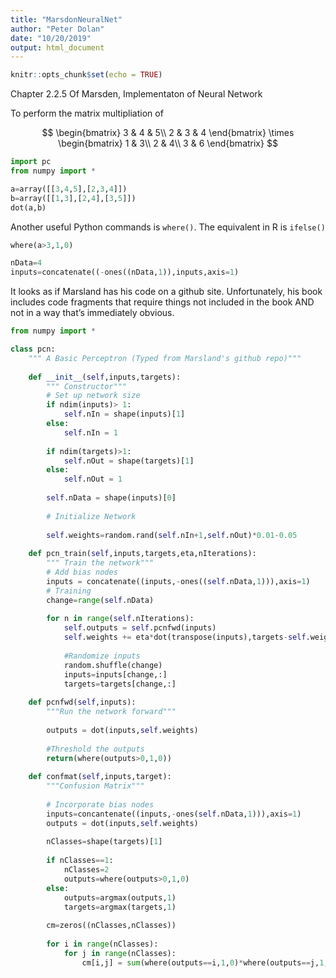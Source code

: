 ```yaml
---
title: "MarsdonNeuralNet"
author: "Peter Dolan"
date: "10/20/2019"
output: html_document
---
```


```r
knitr::opts_chunk$set(echo = TRUE)
```

Chapter 2.2.5 Of Marsden, Implementaton of Neural Network

To perform the matrix multipliation of

$$
\begin{bmatrix}
3 & 4 & 5\\
2 & 3 & 4
\end{bmatrix}
\times
\begin{bmatrix}
1 & 3\\
2 & 4\\
3 & 6
\end{bmatrix}
$$

```python
import pc
from numpy import *

a=array([[3,4,5],[2,3,4]])
b=array([[1,3],[2,4],[3,5]])
dot(a,b)
```

Another useful Python commands is `where()`.  The equivalent in R is `ifelse()` 

```python
where(a>3,1,0)
```

```python
nData=4
inputs=concatenate((-ones((nData,1)),inputs,axis=1)
```

It looks as if Marsland has his code on a github site.  Unfortunately, his book includes code fragments that require things not included in the book AND not in a way that's immediately obvious.

```python
from numpy import *

class pcn:
    """ A Basic Perceptron (Typed from Marsland's github repo)"""
    
    def __init__(self,inputs,targets):
        """ Constructor"""
        # Set up network size
        if ndim(inputs)> 1:
            self.nIn = shape(inputs)[1]
        else:
            self.nIn = 1
            
        if ndim(targets)>1:
            self.nOut = shape(targets)[1]
        else:
            self.nOut = 1
        
        self.nData = shape(inputs)[0]
        
        # Initialize Network
        
        self.weights=random.rand(self.nIn+1,self.nOut)*0.01-0.05
        
    def pcn_train(self,inputs,targets,eta,nIterations):
        """ Train the network"""
        # Add bias nodes
        inputs = concatenate((inputs,-ones((self.nData,1))),axis=1)
        # Training
        change=range(self.nData)
        
        for n in range(self.nIterations):
            self.outputs = self.pcnfwd(inputs)
            self.weights += eta*dot(transpose(inputs),targets-self.weights)
            
            #Randomize inputs
            random.shuffle(change)
            inputs=inputs[change,:]
            targets=targets[change,:]
            
    def pcnfwd(self,inputs):
        """Run the network forward"""
    
        outputs = dot(inputs,self.weights)
    
        #Threshold the outputs
        return(where(outputs>0,1,0))
  
    def confmat(self,inputs,target):
        """Confusion Matrix"""
        
        # Incorporate bias nodes
        inputs=concantenate((inputs,-ones(self.nData,1))),axis=1)
        outputs = dot(inputs,self.weights)
        
        nClasses=shape(targets)[1]
        
        if nClasses==1:
            nClasses=2
            outputs=where(outputs>0,1,0)
        else:
            outputs=argmax(outputs,1)
            targets=argmax(targets,1)
            
        cm=zeros((nClasses,nClasses))
        
        for i in range(nClasses):
            for j in range(nClasses):
                cm[i,j] = sum(where(outputs==i,1,0)*where(outputs==j,1,0))
```